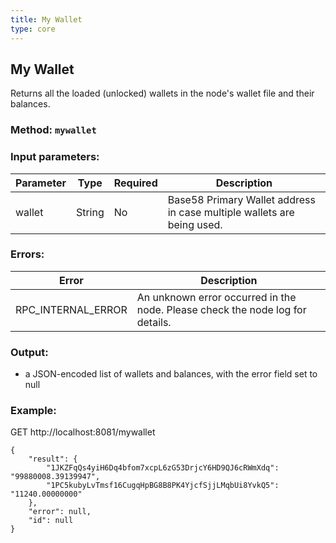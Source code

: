 ```yaml
---
title: My Wallet
type: core
---
```

## My Wallet
Returns all the loaded (unlocked) wallets in the node's wallet file and their balances.
### Method: `mywallet`
### Input parameters:

| Parameter | Type | Required | Description |
| --- | --- | --- | --- |
| wallet | String | No | Base58 Primary Wallet address in case multiple wallets are being used. |


### Errors:

| Error | Description |
| --- | --- |
| RPC_INTERNAL_ERROR | An unknown error occurred in the node. Please check the node log for details. |


### Output:
- a JSON-encoded list of wallets and balances, with the error field set to null

### Example:
GET http://localhost:8081/mywallet
```
{
	"result": {
		"1JKZFqQs4yiH6Dq4bfom7xcpL6zG53DrjcY6HD9QJ6cRWmXdq": "99880008.39139947",
		"1PC5kubyLvTmsf16CugqHpBG8B8PK4YjcfSjjLMqbUi8YvkQ5": "11240.00000000"
	},
	"error": null,
	"id": null
}
```